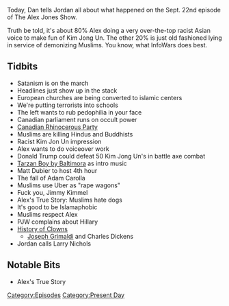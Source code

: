 {{DEFAULTSORT:
    #_EPISODE_0086:September 22, 2017
}}{{Episode
    | title           = September 22, 2017
    | caption         = [https://knowledgefight.libsyn.com/knowledge-fight-sept-22-2017 Listen to this episode on Libsyn]
    | episodeNumber   = 86
    | length          = 02:02:16
    | airDate         = September 25, 2017
    | coverageDate    = September 22, 2017
    | episodeType     = [[:Category:Present Day|Present Day]]
    | appearance      = [[Kim Jong Un]], [[Adam Carolla]], [[Jimmy Kimmel]], [[Joseph Grimaldi]], [[Charles Dickens]], [[Larry Nichols]]
    | oocDrop         = This could save the country!
    | previousEpisode = [[85: September 20-21, 2017]]
    | nextEpisode     = [[The Halloween Story]]
}}

{{Stub}}

Today, Dan tells Jordan all about what happened on the Sept. 22nd episode of The Alex Jones Show.

Truth be told, it's about 80% Alex doing a very over-the-top racist Asian voice to make fun of Kim Jong Un. The other 20% is just old fashioned lying in service of demonizing Muslims. You know, what InfoWars does best.

==Tidbits==

*Satanism is on the march
*Headlines just show up in the stack
*European churches are being converted to islamic centers
*We're putting terrorists into schools
*The left wants to rub pedophilia in your face
*Canadian parliament runs on occult power
*[https://en.wikipedia.org/wiki/Rhinoceros_Party Canadian Rhinocerous Party]
*Muslims are killing Hindus and Buddhists
*Racist Kim Jon Un impression
*Alex wants to do voiceover work
*Donald Trump could defeat 50 Kim Jong Un's in battle axe combat
*[https://www.youtube.com/watch?v=--6CdAypJsQ Tarzan Boy by Baltimora] as intro music
*Matt Dubier to host 4th hour
*The fall of Adam Carolla
*Muslims use Uber as "rape wagons"
*Fuck you, Jimmy Kimmel
*Alex's True Story: Muslims hate dogs
*It's good to be Islamaphobic
*Muslims respect Alex
*PJW complains about Hillary
*[https://www.smithsonianmag.com/arts-culture/the-history-and-psychology-of-clowns-being-scary-20394516/ History of Clowns]
**[http://www.historyofcircus.com/circus-origin/joseph-grimaldi/ Joseph Grimaldi] and Charles Dickens
*Jordan calls Larry Nichols

==Notable Bits==

*Alex's True Story

[[Category:Episodes]]
[[Category:Present Day]]
